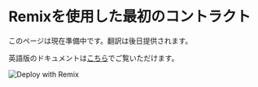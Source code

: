 # Remixを使用した最初のコントラクト

このページは現在準備中です。翻訳は後日提供されます。

英語版のドキュメントは[こちら](/en/tutorials/first-contract/using-remix)でご覧いただけます。

<div className="flex justify-center my-8">
  <img src="/assets/remix-deploy.png" alt="Deploy with Remix" className="rounded-lg shadow-md max-w-full" />
</div> 